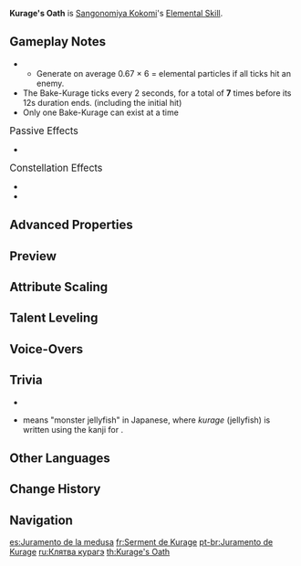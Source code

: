 {{Talent Infobox
|image         = Talent Kurage's Oath.png
|character     = Sangonomiya Kokomi
|type          = Elemental Skill
|info          = Summons a "Bake-Kurage" created from water that can heal her allies.<br />Using this skill will apply the {{Hydro|Wet}} status to Sangonomiya Kokomi.<br /><br />'''Bake-Kurage'''<br />Deals {{Color|Hydro DMG}} to surrounding opponents and heal nearby active characters at fixed intervals. This healing is based on Kokomi's Max HP.
|energyGen     = Bake-Kurage has '''~2/3''' chance to generate an elemental particle when it hits at least 1 enemy, excepte at the last damage tick.
|CD            = 20s
|duration      = 12s
|attr1         = Regeneration
|value1        = 4.4% Max HP+424 – 9.35% Max HP+1165
|attr2         = Ripple DMG
|value2        = 109.2% – 232.0%
|utility1      = Healing
|utility2      = Wet Status to Self
|scale_att1    = Max HP
|scale_att2    = ATK
}}
{{Description|Kokomi needs timely "refreshment" in order to maintain optimal work efficiency.}}
'''Kurage's Oath''' is [[Sangonomiya Kokomi]]'s [[Elemental Skill]].

==Gameplay Notes==
* {{TalentNote|particles|each of the first 6 hits|{{Not a typo|0.67}}}}
** Generate on average 0.67 × 6 = '''{{Not a typo|4.02}}''' elemental particles if all ticks hit an enemy.
* The Bake-Kurage ticks every 2 seconds, for a total of '''7''' times before its 12s duration ends. (including the initial hit)
* Only one Bake-Kurage can exist at a time

;<big>Passive Effects</big>
* {{TalentNote|character=Sangonomiya Kokomi|talent=Kurage's Oath|ascension|1|Tamanooya's Casket}}

;<big>Constellation Effects</big>
* {{TalentNote|constellation|2|The Clouds Like Waves Rippling|Increases the healing that nearby party members under 50% HP receive from the Bake-Kurage.}}
* {{TalentNote|constellation|5|All Streams Flow to the Sea}}

==Advanced Properties==
{{Advanced Properties
|title   = Ripple DMG
|gu      = 1U
|icdtag  = none
|poise   = 50
|impulse = 1

|title2   = Ripple DMG (During Burst)
|gu2      = 1U
|icdtag2  = none
|poise2   = 100
|impulse2 = 1

|title3   = Wet to Self
|gu3      = 1U, 0.2s
|icdtag3  = none
|poise3   = —
|impulse3 = —
}}

==Preview==
{{Preview
|file=Kurage's Oath Preview
}}
{{clr}}

==Attribute Scaling==
{{Talent Scaling
|talentType=Elemental Skill
|levels=13
|order=regeneration,rippledmg,duration,cd
|titles=Regeneration,Ripple DMG (%),Duration,CD
|regeneration_1=4.4% Max HP+423.70
|regeneration_2=4.73% Max HP+466.08
|regeneration_3=5.06% Max HP+511.99
|regeneration_4=5.5% Max HP+561.43
|regeneration_5=5.83% Max HP+614.40
|regeneration_6=6.16% Max HP+670.90
|regeneration_7=6.6% Max HP+730.93
|regeneration_8=7.04% Max HP+794.50
|regeneration_9=7.48% Max HP+861.59
|regeneration_10=7.92% Max HP+932.22
|regeneration_11=8.36% Max HP+1006.38
|regeneration_12=8.8% Max HP+1084.07
|regeneration_13=9.35% Max HP+1165.29
|rippledmg_1=109.19
|rippledmg_2=117.38
|rippledmg_3=125.57
|rippledmg_4=136.49
|rippledmg_5=144.68
|rippledmg_6=152.87
|rippledmg_7=163.79
|rippledmg_8=174.7
|rippledmg_9=185.62
|rippledmg_10=196.54
|rippledmg_11=207.46
|rippledmg_12=218.38
|rippledmg_13=232.03
|duration=12s
|cd=20s
}}

==Talent Leveling==
{{Talent Upgrade|Sangonomiya Kokomi}}

==Voice-Overs==
{{Talent VO}}

==Trivia==
* {{TalentNote|clap}}
* {{Lang|''Bake-kurage''|ja={{rubi|化|ばけ|海月|くらげ}}}} means "monster jellyfish" in Japanese, where ''kurage'' (jellyfish) is written using the kanji for {{Lang|"sea moon"|ja=海月}}.

==Other Languages==
{{Other Languages
|en      = Kurage's Oath
|zhs     = 海月之誓
|zhs_rm  = Hǎiyuè zhī Shì
|zht     = 海月之誓
|zht_rm  = Hǎiyuè zhī Shì
|zh_tl   = Oath of the {{w|Aurelia aurita|Aurelia Aurita}}
|ja      = 海月の誓い
|ja_rm   = Kurage no Chikai
|ja_tl   = Jellyfish's Oath
|ko      = 해파리의 서약
|ko_rm   = Haepari-ui Seoyak
|ko_tl   = Jellyfish's Oath
|es      = Juramento de la medusa
|es_tl   = Jellyfish's Oath
|fr      = Serment de Kurage
|fr_tl   = Kurage's Oath
|ru      = Клятва курагэ
|ru_tl   = Kurage's Oath
|th      = Kurage's Oath
|vi      = Lời Thề Ánh Trăng Biển
|vi_tl   = Oath of the Sea's Moonlight
|de      = Eid des Kurage
|de_tl   = Kurage's Oath
|id      = Kurage's Oath
|pt      = Juramento de Kurage
|pt_tl   = Kurage's Oath
|tr      = Kurage Yemini
|tr_tl   = 
|it      = Giuramento di Kurage
|it_tl   = Kurage's Oath
}}

==Change History==
{{Change History|2.1}}

==Navigation==
{{Talent Navbox|Sangonomiya Kokomi}}

[[es:Juramento de la medusa]]
[[fr:Serment de Kurage]]
[[pt-br:Juramento de Kurage]]
[[ru:Клятва курагэ]]
[[th:Kurage's Oath]]